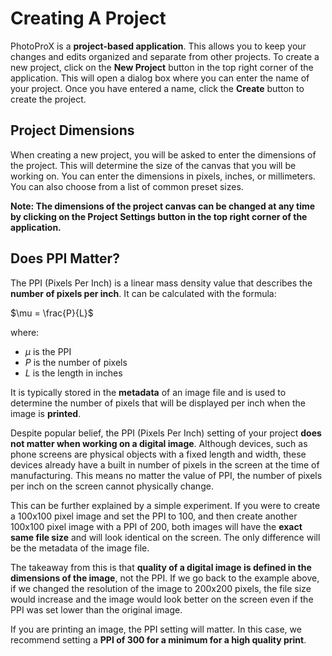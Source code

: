 # Creating A Project

PhotoProX is a **project-based application**. This allows you to keep your changes and edits organized and separate from other projects. To create a new project, click on the **New Project** button in the top right corner of the application. This will open a dialog box where you can enter the name of your project. Once you have entered a name, click the **Create** button to create the project.

## Project Dimensions

When creating a new project, you will be asked to enter the dimensions of the project. This will determine the size of the canvas that you will be working on. You can enter the dimensions in pixels, inches, or millimeters. You can also choose from a list of common preset sizes.

**Note: The dimensions of the project canvas can be changed at any time by clicking on the **Project Settings** button in the top right corner of the application.**

## Does PPI Matter?

The PPI (Pixels Per Inch) is a linear mass density value that describes the **number of pixels per inch**. It can be calculated with the formula:

$\mu = \frac{P}{L}$

where:

- $\mu$ is the PPI
- $P$ is the number of pixels
- $L$ is the length in inches

It is typically stored in the **metadata** of an image file and is used to determine the number of pixels that will be displayed per inch when the image is **printed**.

Despite popular belief, the PPI (Pixels Per Inch) setting of your project **does not matter when working on a digital image**. Although devices, such as phone screens are physical objects with a fixed length and width, these devices already have a built in number of pixels in the screen at the time of manufacturing. This means no matter the value of PPI, the number of pixels per inch on the screen cannot physically change.

This can be further explained by a simple experiment. If you were to create a 100x100 pixel image and set the PPI to 100, and then create another 100x100 pixel image with a PPI of 200, both images will have the **exact same file size** and will look identical on the screen. The only difference will be the metadata of the image file.

The takeaway from this is that **quality of a digital image is defined in the dimensions of the image**, not the PPI. If we go back to the example above, if we changed the resolution of the image to 200x200 pixels, the file size would increase and the image would look better on the screen even if the PPI was set lower than the original image.

If you are printing an image, the PPI setting will matter. In this case, we recommend setting a **PPI of 300 for a minimum for a high quality print**.
